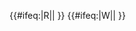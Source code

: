 {{#ifeq:{{{exclude}}}|R||{{NYCS time 2|R|icon=allexceptnights|text=all except late nights|time={{{time|}}} }} {{NYCS br|time={{{time|}}} }} }} {{#ifeq:{{{exclude}}}|W||{{NYCS time 2|W|icon=weekdaysonly|text=weekdays only|time={{{time|}}} }} }}